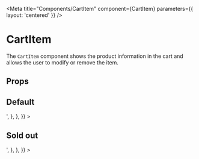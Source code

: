

<Meta title="Components/CartItem" component={CartItem} parameters={{ layout: 'centered' }} />

# CartItem

The `CartItem` component shows the product information in the cart and allows the user to modify or remove the item.

## Props

<ArgsTable of={CartItem} />

## Default

<Preview>
  <Story
    name="Default"
    decorators={getDecorators([0])}
    parameters={{
      docs: {
        source: {
          code: '<CartItem product={product} />',
        },
      },
    }}
  >
    <CartItem />
  </Story>
</Preview>

## Sold out

<Preview>
  <Story
    name="Sold out"
    decorators={getDecorators([1])}
    parameters={{
      docs: {
        source: {
          code: '<CartItem product={product} />',
        },
      },
    }}
  >
    <CartItem />
  </Story>
</Preview>
